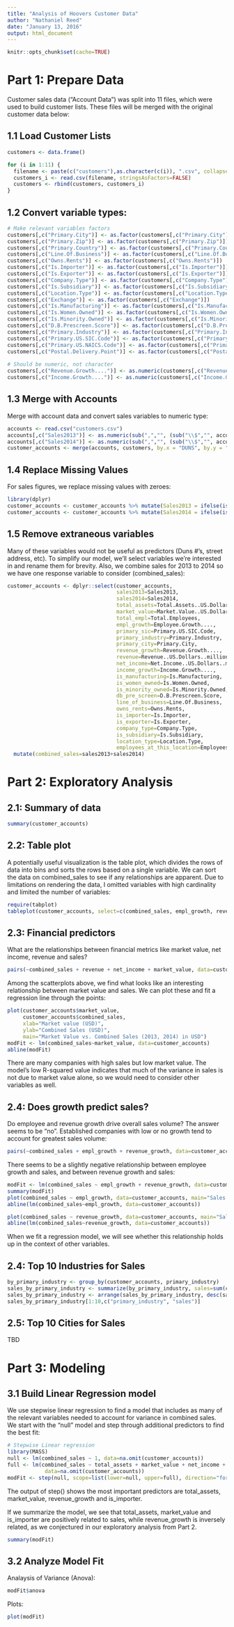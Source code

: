 ```yaml
---
title: "Analysis of Hoovers Customer Data"
author: "Nathaniel Reed"
date: "January 13, 2016"
output: html_document
---
```


```r
knitr::opts_chunk$set(cache=TRUE)
```

# Part 1: Prepare Data

Customer sales data ("Account Data") was split into 11 files, which were used to build customer lists. These files will be merged with the original customer data below:

## 1.1 Load Customer Lists

```r
customers <- data.frame()

for (i in 1:11) {
  filename <- paste(c("customers"),as.character(c(i)), ".csv", collapse="", sep="")
  customers_i <- read.csv(filename, stringsAsFactors=FALSE)
  customers <- rbind(customers, customers_i)
}
```

## 1.2 Convert variable types:

```r
# Make relevant variables factors
customers[,c("Primary.City")] <- as.factor(customers[,c("Primary.City")])
customers[,c("Primary.Zip")] <- as.factor(customers[,c("Primary.Zip")])
customers[,c("Primary.Country")] <- as.factor(customers[,c("Primary.Country")])
customers[,c("Line.Of.Business")] <- as.factor(customers[,c("Line.Of.Business")])
customers[,c("Owns.Rents")] <- as.factor(customers[,c("Owns.Rents")])
customers[,c("Is.Importer")] <- as.factor(customers[,c("Is.Importer")])
customers[,c("Is.Exporter")] <- as.factor(customers[,c("Is.Exporter")])
customers[,c("Company.Type")] <- as.factor(customers[,c("Company.Type")])
customers[,c("Is.Subsidiary")] <- as.factor(customers[,c("Is.Subsidiary")])
customers[,c("Location.Type")] <- as.factor(customers[,c("Location.Type")])
customers[,c("Exchange")] <- as.factor(customers[,c("Exchange")])
customers[,c("Is.Manufacturing")] <- as.factor(customers[,c("Is.Manufacturing")])
customers[,c("Is.Women.Owned")] <- as.factor(customers[,c("Is.Women.Owned")])
customers[,c("Is.Minority.Owned")] <- as.factor(customers[,c("Is.Minority.Owned")])
customers[,c("D.B.Prescreen.Score")] <- as.factor(customers[,c("D.B.Prescreen.Score")])
customers[,c("Primary.Industry")] <- as.factor(customers[,c("Primary.Industry")])
customers[,c("Primary.US.SIC.Code")] <- as.factor(customers[,c("Primary.US.SIC.Code")])
customers[,c("Primary.US.NAICS.Code")] <- as.factor(customers[,c("Primary.US.NAICS.Code")])
customers[,c("Postal.Delivery.Point")] <- as.factor(customers[,c("Postal.Delivery.Point")])
                                                    
# Should be numeric, not character
customers[,c("Revenue.Growth....")] <- as.numeric(customers[,c("Revenue.Growth....")])
customers[,c("Income.Growth....")] <- as.numeric(customers[,c("Income.Growth....")])

```

## 1.3 Merge with Accounts

Merge with account data and convert sales variables to numeric type:

```r
accounts <- read.csv("customers.csv")
accounts[,c("Sales2013")] <- as.numeric(sub(",","", (sub("\\$","", accounts$Sales2013))))
accounts[,c("Sales2014")] <- as.numeric(sub(",","", (sub("\\$","", accounts$Sales2014))))
customer_accounts <- merge(accounts, customers, by.x = "DUNS", by.y = "D.U.N.S.Number")
```

## 1.4 Replace Missing Values

For sales figures, we replace missing values with zeroes:
```r
library(dplyr)
customer_accounts <- customer_accounts %>% mutate(Sales2013 = ifelse(is.na(Sales2013), 0, Sales2013))
customer_accounts <- customer_accounts %>% mutate(Sales2014 = ifelse(is.na(Sales2014), 0, Sales2014))
```

## 1.5 Remove extraneous variables

Many of these variables would not be useful as predictors (Duns #'s, street address, etc). To simplify our model, we'll select variables we're interested in and rename them for brevity. Also, we combine sales for 2013 to 2014 so we have one response variable to consider (combined_sales):

```r
customer_accounts <- dplyr::select(customer_accounts,
                                   sales2013=Sales2013,
                                   sales2014=Sales2014,
                                   total_assets=Total.Assets..US.Dollars..million.,
                                   market_value=Market.Value..US.Dollars..million.,
                                   total_empl=Total.Employees,
                                   empl_growth=Employee.Growth....,
                                   primary_sic=Primary.US.SIC.Code, 
                                   primary_industry=Primary.Industry,
                                   primary_city=Primary.City,
                                   revenue_growth=Revenue.Growth....,
                                   revenue=Revenue..US.Dollars..million.,
                                   net_income=Net.Income..US.Dollars..million.,
                                   income_growth=Income.Growth....,
                                   is_manufacturing=Is.Manufacturing,
                                   is_women_owned=Is.Women.Owned,
                                   is_minority_owned=Is.Minority.Owned,
                                   db_pre_screen=D.B.Prescreen.Score,
                                   line_of_business=Line.Of.Business,
                                   owns_rents=Owns.Rents,
                                   is_importer=Is.Importer,
                                   is_exporter=Is.Exporter,
                                   company_type=Company.Type,
                                   is_subsidiary=Is.Subsidiary,
                                   location_type=Location.Type,
                                   employees_at_this_location=Employees.At.This.Location) %>%
  mutate(combined_sales=sales2013+sales2014)
```

# Part 2: Exploratory Analysis

## 2.1: Summary of data
```r
summary(customer_accounts)
```

## 2.2: Table plot

A potentially useful visualization is the table plot, which divides the rows of data into bins and sorts the rows based on a single variable. We can sort the data on combined_sales to see if any relationships are apparent. Due to limitations on rendering the data, I omitted variables with high cardinality and limited the number of variables: 

```r
require(tabplot)
tableplot(customer_accounts, select=c(combined_sales, empl_growth, revenue_growth, total_assets, is_manufacturing, is_women_owned, is_minority_owned, db_pre_screen, total_empl, is_importer, is_exporter), sortCol=combined_sales)
```

## 2.3: Financial predictors
What are the relationships between financial metrics like market value, net income, revenue and sales?

```r
pairs(~combined_sales + revenue + net_income + market_value, data=customer_accounts)
```

Among the scatterplots above, we find what looks like an interesting relationship between market value and sales. We can plot these and fit a regression line through the points:

```r
plot(customer_accounts$market_value, 
     customer_accounts$combined_sales, 
     xlab="Market value (USD)",
     ylab="Combined Sales (USD)",
     main="Market Value vs. Combined Sales (2013, 2014) in USD")
modFit <- lm(combined_sales~market_value, data=customer_accounts)
abline(modFit)
```

There are many companies with high sales but low market value. The model's low R-squared value indicates that much of the variance in sales is not due to market value alone, so we would need to consider other variables as well.

## 2.4: Does growth predict sales?

Do employee and revenue growth drive overall sales volume? The answer seems to be "no".  Established companies with low or no growth tend to account for greatest sales volume:

```r
pairs(~combined_sales + empl_growth + revenue_growth, data=customer_accounts)
```

There seems to be a slightly negative relationship between employee growth and sales, and between revenue growth and sales:

```r
modFit <- lm(combined_sales ~ empl_growth + revenue_growth, data=customer_accounts)
summary(modFit)
plot(combined_sales ~ empl_growth, data=customer_accounts, main="Sales vs. Employee Growth")
abline(lm(combined_sales~empl_growth, data=customer_accounts))
```

```r
plot(combined_sales ~ revenue_growth, data=customer_accounts, main="Sales vs. Revenue Growth")
abline(lm(combined_sales~revenue_growth, data=customer_accounts))
```

When we fit a regression model, we will see whether this relationship holds up in the context of other variables.

## 2.4: Top 10 Industries for Sales

```r
by_primary_industry <- group_by(customer_accounts, primary_industry)
sales_by_primary_industry <- summarize(by_primary_industry, sales=sum(combined_sales))
sales_by_primary_industry <- arrange(sales_by_primary_industry, desc(sales))
sales_by_primary_industry[1:10,c("primary_industry", "sales")]
```

## 2.5: Top 10 Cities for Sales

TBD

# Part 3: Modeling

## 3.1 Build Linear Regression model

We use stepwise linear regression to find a model that includes as many of the relevant variables needed to account for variance in combined sales. We start with the "null" model and step through additional predictors to find the best fit:

```r

# Stepwise Linear regression
library(MASS)
null <- lm(combined_sales ~ 1, data=na.omit(customer_accounts))
full <- lm(combined_sales ~ total_assets + market_value + net_income + revenue_growth + empl_growth + primary_industry + primary_city + is_manufacturing + is_minority_owned + db_pre_screen + is_importer + owns_rents + company_type + is_subsidiary + location_type + employees_at_this_location, 
            data=na.omit(customer_accounts))
modFit <- step(null, scope=list(lower=null, upper=full), direction="forward")
```

The output of step() shows the most important predictors are total_assets, market_value, revenue_growth and is_importer.

If we summarize the model, we see that total_assets, market_value and is_importer are positively related to sales, while revenue_growth is inversely related, as we conjectured in our exploratory analysis from Part 2.

```r
summary(modFit)
```

## 3.2 Analyze Model Fit

Analaysis of Variance (Anova):
```r
modFit$anova
```

Plots:
```r
plot(modFit)
```

